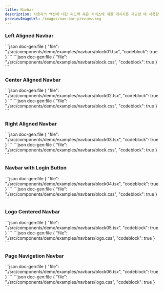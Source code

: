 ```yaml
---
title: Navbar
description: 사용자의 액션에 대한 피드백 혹은 서비스에 대한 메시지를 제공할 때 사용할 수 있습니다.  상황에 따라 컬러와 좌측 아이콘, 닫기 버튼을 적절히 사용합니다.
previewImageUrl: /images/nav-bar-preview.svg
---
```


### Left Aligned Navbar

<Demo name="navbars/block01" showResponsiveToggle>
```json doc-gen:file
{
    "file": "./src/components/demo/examples/navbars/block01.tsx",
    "codeblock": true
}
```
```json doc-gen:file
{
    "file": "./src/components/demo/examples/navbars/block.css",
    "codeblock": true
}
```
</Demo>

### Center Aligned Navbar

<Demo name="navbars/block02" showResponsiveToggle>
```json doc-gen:file
{
    "file": "./src/components/demo/examples/navbars/block02.tsx",
    "codeblock": true
}
```
```json doc-gen:file
{
    "file": "./src/components/demo/examples/navbars/block.css",
    "codeblock": true
}
```
</Demo>

### Right Aligned Navbar

<Demo name="navbars/block03" showResponsiveToggle>
```json doc-gen:file
{
    "file": "./src/components/demo/examples/navbars/block03.tsx",
    "codeblock": true
}
```
```json doc-gen:file
{
    "file": "./src/components/demo/examples/navbars/block.css",
    "codeblock": true
}
```
</Demo>

### Navbar with Login Button

<Demo name="navbars/block04" showResponsiveToggle>
```json doc-gen:file
{
    "file": "./src/components/demo/examples/navbars/block04.tsx",
    "codeblock": true
}
```
```json doc-gen:file
{
    "file": "./src/components/demo/examples/navbars/block.css",
    "codeblock": true
}
```
</Demo>

### Logo Centered Navbar

<Demo name="navbars/block05" showResponsiveToggle>
```json doc-gen:file
{
    "file": "./src/components/demo/examples/navbars/block05.tsx",
    "codeblock": true
}
```
```json doc-gen:file
{
    "file": "./src/components/demo/examples/navbars/logo.css",
    "codeblock": true
}
```
</Demo>

### Page Navigation Navbar

<Demo name="navbars/block06" showResponsiveToggle>
```json doc-gen:file
{
    "file": "./src/components/demo/examples/navbars/block06.tsx",
    "codeblock": true
}
```
```json doc-gen:file
{
    "file": "./src/components/demo/examples/navbars/logo.css",
    "codeblock": true
}
```
</Demo>
